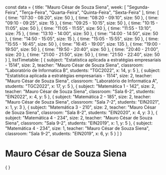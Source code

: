 const data = {
  title: "Mauro César de Souza Siena",
  week: [
    "Segunda-Feira",
    "Terça-Feira",
    "Quarta-Feira",
    "Quinta-Feira",
    "Sexta-Feira"
  ],
  time: [
    {
      time: "07:30 - 08:20",
      size: 50
    },
    {
      time: "08:20 - 09:10",
      size: 50
    },
    {
      time: "09:10 - 09:25",
      size: 15
    },
    {
      time: "09:25 - 10:15",
      size: 50
    },
    {
      time: "10:15 - 11:05",
      size: 50
    },
    {
      time: "11:05 - 11:55",
      size: 50
    },
    {
      time: "11:55 - 13:10",
      size: 75
    },
    {
      time: "13:10 - 14:00",
      size: 50
    },
    {
      time: "14:00 - 14:50",
      size: 50
    },
    {
      time: "14:50 - 15:05",
      size: 15
    },
    {
      time: "15:05 - 15:55",
      size: 50
    },
    {
      time: "15:55 - 16:45",
      size: 50
    },
    {
      time: "16:45 - 19:00",
      size: 135
    },
    {
      time: "19:00 - 19:50",
      size: 50
    },
    {
      time: "19:50 - 20:40",
      size: 50
    },
    {
      time: "20:40 - 21:00",
      size: 20
    },
    {
      time: "21:00 - 21:50",
      size: 50
    },
    {
      time: "21:50 - 22:40",
      size: 50
    }
  ],
  listTimetable: [
    {
      subject: "Estatística aplicada a estratégias empresariais - 1514",
      size: 2,
      teacher: "Mauro César de Souza Siena",
      classroom: "Laboratório de Informatica B",
      students: "TGC2022",
      x: 14,
      y: 5
    },
    {
      subject: "Estatística aplicada a estratégias empresariais - 1514",
      size: 2,
      teacher: "Mauro César de Souza Siena",
      classroom: "Laboratório de Informatica A",
      students: "TGC2022",
      x: 17,
      y: 5
    },
    {
      subject: "Matemática 1 - 142",
      size: 2,
      teacher: "Mauro César de Souza Siena",
      classroom: "Sala 6-2",
      students: "EIN2022",
      x: 4,
      y: 5
    },
    {
      subject: "Matemática 2 - 185",
      size: 2,
      teacher: "Mauro César de Souza Siena",
      classroom: "Sala 7-2",
      students: "EIN2021",
      x: 1,
      y: 3
    },
    {
      subject: "Matemática 3 - 210",
      size: 2,
      teacher: "Mauro César de Souza Siena",
      classroom: "Sala 8-2",
      students: "EIN2020",
      x: 4,
      y: 3
    },
    {
      subject: "Matemática 4 - 234",
      size: 2,
      teacher: "Mauro César de Souza Siena",
      classroom: "Sala 9-2",
      students: "EIN2019",
      x: 1,
      y: 5
    },
    {
      subject: "Matemática 4 - 234",
      size: 1,
      teacher: "Mauro César de Souza Siena",
      classroom: "Sala 9-2",
      students: "EIN2019",
      x: 6,
      y: 5
    }
  ]
}

# Mauro César de Souza Siena

<div>
    {
        <Grid
            title={data.title}
            weekDays={data.week}
            time={data.time}
            listClasses={data.listTimetable}
        />
    }
</div>